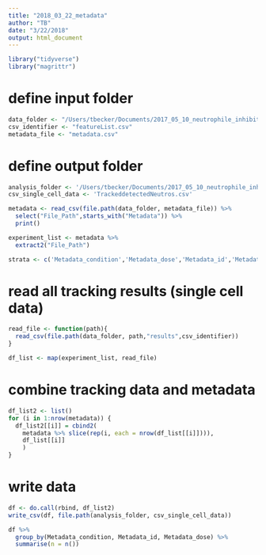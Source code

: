 ```yaml
---
title: "2018_03_22_metadata"
author: "TB"
date: "3/22/2018"
output: html_document
---
```


```r
library("tidyverse")
library("magrittr")
```
# define input folder
```r
data_folder <- "/Users/tbecker/Documents/2017_05_10_neutrophile_inhibitor/2018_migration_ltb4/"
csv_identifier <- "featureList.csv"
metadata_file <- "metadata.csv"
```

# define output folder 
```r
analysis_folder <- '/Users/tbecker/Documents/2017_05_10_neutrophile_inhibitor/workspace/analysis/2018_ltb4'
csv_single_cell_data <- 'TrackeddetectedNeutros.csv'

metadata <- read_csv(file.path(data_folder, metadata_file)) %>%
  select("File_Path",starts_with("Metadata")) %>%
  print()

experiment_list <- metadata %>%
  extract2("File_Path") 

strata <- c('Metadata_condition','Metadata_dose','Metadata_id','Metadata_date','Metadata_matrix','Metadata_chemokine')
```
# read all tracking results (single cell data)
```r
read_file <- function(path){
  read_csv(file.path(data_folder, path,"results",csv_identifier))
}

df_list <- map(experiment_list, read_file)
```
# combine tracking data and metadata
```r
df_list2 <- list()
for (i in 1:nrow(metadata)) {
  df_list2[[i]] = cbind2(
    metadata %>% slice(rep(i, each = nrow(df_list[[i]]))),
    df_list[[i]]
    )
}
```

# write data 
```r
df <- do.call(rbind, df_list2) 
write_csv(df, file.path(analysis_folder, csv_single_cell_data))
```

```r
df %>% 
  group_by(Metadata_condition, Metadata_id, Metadata_dose) %>%
  summarise(n = n())
```
